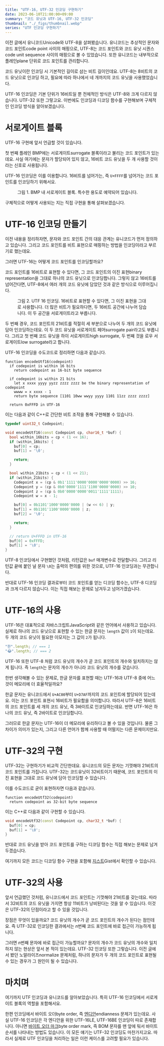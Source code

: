 ```yaml
---
title: "UTF-16, UTF-32 인코딩 구현하기"
date: 2023-06-10T21:00:00+09:00
summary: "코드 유닛과 UTF-16, UTF-32 인코딩"
thumbnail: "./_figs/thumbnail.webp"
series: "UTF 인코딩 구현하기"
---
```




<PostLink href="/2023/06/09/01">이전 글</PostLink>에서 유니코드<L>Unicode</L>와 UTF-8을 살펴봤습니다.
유니코드는 추상적인 문자와 코드 포인트<L>code point</L> 사이의 매핑으로, UTF-8는 코드 포인트와 코드 유닛 시퀀스<L>code unit sequence</L> 사이의 매핑으로 볼 수 있었습니다.
또한 유니코드는 내부적으로 플레인<L>plane</L> 단위로 코드 포인트를 관리합니다.

코드 유닛이란 인코딩 시 기본적인 길이로 삼는 비트 길이인데요.
UTF-8는 8비트의 코드 유닛으로 인코딩 하고, 필요에 따라 하나에서 네 개까지의 코드 유닛을 사용했었습니다.

UTF-16 인코딩은 기본 단위가 16비트일 뿐 전체적인 방식은 UTF-8와 크게 다르지 않습니다.
UTF-32 또한 그렇고요.
이번에도 인코딩과 디코딩 함수를 구현해보며 구체적인 인코딩 방식을 알아보겠습니다.



# 서로게이트 블록

UTF-16 구현에 앞서 언급할 것이 있습니다.

첫 번째 플레인 BMP에는 서로게이트<L>surrogate</L> 블록이라고 불리는 코드 포인트가 있는데요.
사실 여기에는 문자가 할당되어 있지 않고, 16비트 코드 유닛을 두 개 사용할 것이라는 신호로 사용됩니다.

UTF-16 인코딩은 이를 이용합니다.
16비트를 넘어가는, 즉 `U+FFFF`를 넘어가는 코드 포인트를 인코딩하기 위해서요.

<Figure src={fig1} alt="Surrogate block in BMP">
  <FigureCaption slot="caption">그림 1. BMP 내 서로게이트 블록. 특수한 용도로 예약되어 있습니다.</FigureCaption>
</Figure>

구체적으로 어떻게 사용되는 지는 직접 구현을 통해 살펴보겠습니다.


# UTF-16 인코딩 만들기

이전 내용을 정리하자면, 문자와 코드 포인트 간의 대응 관계는 유니코드가 먼저 정의하고 있습니다.
그리고 코드 포인트를 비트 표현으로 매핑하는 방법을 인코딩이라고 부르기로 했는데요.

그러면 UTF-16는 어떻게 코드 포인트를 인코딩할까요?

코드 포인트를 16비트로 표현할 수 있다면, 그 코드 포인트의 이진 표현<L>binary representation</L>을 그대로 하나의 코드 유닛으로 인코딩합니다.
그렇지 않고 16비트를 넘어간다면, UTF-8에서 여러 개의 코드 유닛에 담았던 것과 같은 방식으로 이루어집니다.

<Figure src={fig2} alt="utf-16 encoding">
  <FigureCaption slot="caption">그림 2. UTF 16 인코딩. 16비트로 표현할 수 있다면, 그 이진 표현을 그대로 사용합니다. 더 많은 비트가 필요하다면, 두 16비트 공간에 나누어 담습니다. 이 두 공간을 서로게이트라고 부릅니다.</FigureCaption>
</Figure>

두 번째 경우, 코드 포인트의 21비트를 적절히 세 부분으로 나누어 두 개의 코드 유닛에 담아 인코딩하는데요.
이 두 코드 유닛을 서로게이트 페어<L>surrogate pair</L>라고도 부릅니다.
그리고 첫 번째 코드 유닛을 하이 서로게이트<L>high surrogate</L>, 두 번째 것을 로우 서로게이트<L>low surrogate</L>라고 합니다.

UTF-16 인코딩을 수도코드로 정리하면 다음과 같습니다.

```
function encodeUtf16(codepoint)
  if codepoint is within 16 bits
    return codepoint as 16-bit byte sequence

  if codepoint is within 21 bits
    let x xxxx yyyy yyzz zzzz zzzz be the binary representation of codepoint
    wwww = x xxxx - 1
    return byte sequence [1101 10ww wwyy yyyy 1101 11zz zzzz zzzz]

  return 0xFFFD in UTF-16
```

이는 다음과 같이 C++로 간단한 비트 조작을 통해 구현해볼 수 있습니다.

```cpp
typedef uint32_t Codepoint;

void encodeUtf16(const Codepoint cp, char16_t *buf) {
  bool within_16bits = cp < (1 << 16);
  if (within_16bits) {
    buf[0] = cp;
    buf[1] = '\0';

    return;
  }

  bool within_21bits = cp < (1 << 21);
  if (within_21bits) {
    Codepoint x = (cp & 0b1'1111'0000'0000'0000'0000) >> 16;
    Codepoint y = (cp & 0b0'0000'1111'1100'0000'0000) >> 10;
    Codepoint z = (cp & 0b0'0000'0000'0011'1111'1111);
    Codepoint w = x - 1;

    buf[0] = 0b1101'1000'0000'0000 | (w << 6) | y;
    buf[1] = 0b1101'1100'0000'0000 | z;
    buf[2] = '\0';

    return;
  }

  // return U+FFFD in UTF-16
  buf[0] = 0xFFFD;
  buf[1] = '\0';
}
```

UTF-8 인코딩에서 구현했던 것처럼, 리턴값은 `buf` 매개변수로 전달합니다.
그리고 리턴값 끝에 붙인 널 문자 `\0`는 출력의 편의를 위한 것으로, UTF-16 인코딩과는 무관합니다.

반대로 UTF-16 인코딩 결과로부터 코드 포인트를 얻는 디코딩 함수는, UTF-8 디코딩과 크게 다르지 않습니다.
이는 직접 해보는 문제로 남겨두고 넘어가겠습니다.



# UTF-16의 사용

UTF-16은 대표적으로 자바스크립트<L>JavaScript</L>와 같은 언어에서 사용하고 있습니다.
실제로 하나의 코드 유닛으로 표현할 수 있는 한글 문자는 `length` 값이 `1`이 되는데요.
두 개의 코드 유닛이 필요한 이모지는 그 값이 `2`가 됩니다.

```javascript
"한".length; // === 1
"😂".length; // === 2
```

UTF-16 또한 UTF-8 처럼 코드 유닛의 개수가 곧 코드 포인트의 개수와 일치하지는 않게 됩니다.
즉 `length`는 문자의 개수가 아니라 코드 유닛의 개수를 갖습니다.

한번 생각해볼 수 있는 문제로, 한글 문자를 표현할 때는 UTF-16과 UTF-8 중에 어느 것이 메모리에 더 효율적일까요?

한글 문자는 유니코드에서 `U+AC00`부터 `U+D7AF`까지의 코드 포인트에 할당되어 있는데요.
이는 코드 포인트 표현시 16비트가 필요함을 의미합니다.
따라서 UTF-8은 16비트의 코드 포인트를 세 개의 코드 유닛, 즉 3바이트로 인코딩하는데요.
반면 UTF-16은 하나의 코드 유닛, 즉 2바이트로 인코딩합니다.

그러므로 한글 문자는 UTF-16이 더 메모리에 유리하다고 볼 수 있을 것입니다.
물론 그 차이가 의미가 있는지, 그리고 다른 언어가 함께 사용할 때 어떨지는 다른 문제이지만요.


# UTF-32의 구현

UTF-32는 구현하기가 비교적 간단한데요.
유니코드의 모든 문자는 기껏해야 21비트의 코드 포인트를 가집니다.
UTF-32는 코드유닛이 32비트이기 때문에, 코드 포인트의 이진 표현을 그대로 코드 유닛에 담아 인코딩할 수 있습니다.

이를 수도코드로 굳이 표현하자면 다음과 같습니다.

```
function encodeUtf32(codepoint)
  return codepoint as 32-bit byte sequence
```

이는 C++로 다음과 같이 구현할 수 있습니다.

```cpp
void encodeUtf32(const Codepoint cp, char32_t *buf) {
  buf[0] = cp;
  buf[1] = '\0';
}
```

반대로 코드 유닛을 받아 코드 포인트를 구하는 디코딩 함수는 직접 해보는 문제로 남겨두겠습니다.

여기까지 모든 코드는 디코딩 함수 구현을 포함해 [지스트][gist]<L>Gist</L>에서 확인할 수 있습니다.

[gist]: https://gist.github.com/wcho21/5bb039c1312cfe2aa0dc3c913d8dee75


# UTF-32의 사용

앞서 언급했던 것처럼, 유니코드에서 코드 포인트는 기껏해야 21비트를 갖는데요.
따라서 32비트의 코드 유닛을 가지면 항상 11비트가 낭비된다는 것을 알 수 있습니다.
이것은 UTF-32의 단점이라고 할 수 있을 것입니다.

장점은 무엇이 있을까요?
코드 유닛의 개수가 곧 코드 포인트의 개수가 된다는 점인데요.
즉 UTF-32로 인코딩한 결과에서는 $n$번째 코드 포인트에 바로 접근이 가능하게 됩니다.

그러면 $n$번째 문자에 바로 접근이 가능할까요?
문자의 개수가 코드 유닛의 개수와 일치하지 않는 현상은 앞서 본 적이 있는데요.
UTF-32 인코딩 또한 그렇습니다.
이전 글에서 봤던 노말라이즈<L>normalize</L> 문제처럼, 하나의 문자가 두 개의 코드 포인트로 표현될 수 있는 경우가 그 원인이 될 수 있습니다.



# 마치며

여기까지 UTF 인코딩과 유니코드를 알아보았습니다.
특히 UTF-16 인코딩에서 서로게이트 블록의 역할을 포함해서요.

한편 인코딩에서 바이트 오더<L>byte order</L>, 즉 [엔디안][wp-endian]<L>endianness</L> 문제가 있는데요.
사실 UTF-16 인코딩은 각 엔디안을 위한 UTF-16LE, UTF-16BE 인코딩이 따로 존재합니다.
아니면 [바이트 오더 마크][wp-bom]<L>byte order mark</L>, 즉 BOM 문자를 맨 앞에 둬서 바이트 순서를 나타내는 방법도 있습니다.
이 모든 얘기는 UTF-32 인코딩도 마찬가지고요.
따라서 실제로 UTF 인코딩을 처리하는 일은 이런 케이스를 고려할 필요가 있습니다.

[wp-endian]: https://ko.wikipedia.org/wiki/%EC%97%94%EB%94%94%EC%96%B8
[wp-bom]: https://ko.wikipedia.org/wiki/%EB%B0%94%EC%9D%B4%ED%8A%B8_%EC%88%9C%EC%84%9C_%ED%91%9C%EC%8B%9D
